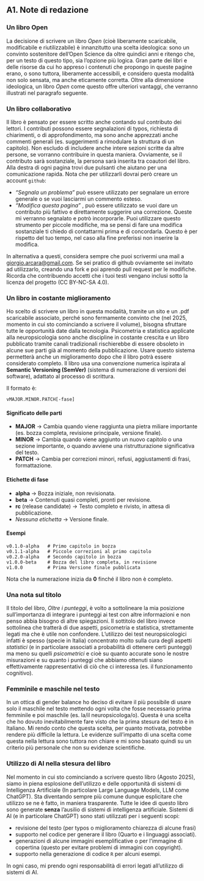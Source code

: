 ## A1. Note di redazione {.unnumbered #note_redazione}

### Un libro Open
La decisione di scrivere un libro _Open_ (cioè liberamente scaricabile, modificabile e riutilizzabile) è innanzitutto una scelta ideologica: sono un convinto sostenitore dell’Open Science da oltre quindici anni e ritengo che, per un testo di questo tipo, sia l’opzione più logica. Gran parte dei libri e delle risorse da cui ho appreso i contenuti che propongo in queste pagine erano, o sono tuttora, liberamente accessibili, e considero questa modalità non solo sensata, ma anche eticamente corretta. Oltre alla dimensione ideologica, un libro _Open_ come questo offre ulteriori vantaggi, che verranno illustrati nel paragrafo seguente.

### Un libro collaborativo
Il libro è pensato per essere scritto anche contando sul contributo dei lettori. I contributi possono essere segnalazioni di typos, richiesta di chiarimenti, o di approfondimento, ma sono anche apprezzati anche commenti generali (es. suggerimenti a rimodulare la struttura di un capitolo). Non escludo di includere anche intere sezioni scritte da altre persone, se vorranno contribuire in questa maniera. Ovviamente, se il contributo sarà sostanziale, la persona sarà inserita tra coautori del libro.
Alla destra di ogni pagina trovi due pulsanti che aiutano per una comunicazione rapida. Nota che per utilizzarli dovrai però creare un account `github`:

- _"Segnala un problema"_  può essere utilizzato per segnalare un errore generale o se vuoi lasciarmi un commento esteso.
- _"Modifica questa pagina"_ , può essere utilizzato se vuoi dare un contributo più fattivo e direttamente suggerire una correzione. Queste mi verranno segnalato e potrò incorporarle. Puoi utilizzare questo strumento per piccole modifiche, ma se pensi di fare una modifica sostanziale ti chiedo di contattarmi prima e di concordarla. Questo è per rispetto del tuo tempo, nel caso alla fine preferissi non inserire la modifica.

In alternativa a questi, considera sempre che puoi scrivermi una mail a <giorgio.arcara@gmail.com>.
Se sei pratico di github ovviamente sei invitato ad utilizzarlo, creando una fork e poi aprendo pull request per le modifiche.
Ricorda che contribuendo accetti che i tuoi testi vengano inclusi sotto la licenza del progetto (CC BY-NC-SA 4.0).


### Un libro in costante miglioramento
Ho scelto di scrivere un libro in questa modalità, tramite un sito e un .pdf scaricabile associato, perché sono fermamente convinto che (nel 2025, momento in cui sto cominciando a scrivere il volume), bisogna sfruttare tutte le opportunità date dalla tecnologia.
Psicometria e statistica applicate alla neuropsicologia sono anche discipline in costante crescita e un libro pubblicato tramite canali tradizionali rischierebbe di essere obsoleto in alcune sue parti già al momento della pubblicazione. Usare questo sistema permetterà anche un miglioramento dopo che il libro potrà essere considerato completo.
Il libro usa una convenzione numerica ispirata al **Semantic Versioning (SemVer)** (sistema di numerazione di versioni dei software), adattato al processo di scrittura.

Il formato è:

```
vMAJOR.MINOR.PATCH[-fase]
```

#### Significato delle parti
- **MAJOR** → Cambia quando viene raggiunta una pietra miliare importante (es. bozza completa, revisione principale, versione finale).
- **MINOR** → Cambia quando viene aggiunto un nuovo capitolo o una sezione importante, o quando avviene una ristrutturazione significativa del testo.
- **PATCH** → Cambia per correzioni minori, refusi, aggiustamenti di frasi, formattazione.

#### Etichette di fase
- **alpha** → Bozza iniziale, non revisionata.
- **beta** → Contenuti quasi completi, pronti per revisione.
- **rc** (release candidate) → Testo completo e rivisto, in attesa di pubblicazione.
- *Nessuna etichetta* → Versione finale.

#### Esempi
```
v0.1.0-alpha   # Primo capitolo in bozza
v0.1.1-alpha   # Piccole correzioni al primo capitolo
v0.2.0-alpha   # Secondo capitolo in bozza
v1.0.0-beta    # Bozza del libro completa, in revisione
v1.0.0         # Prima Versione finale pubblicata
```

Nota che la numerazione inizia da **0** finché il libro non è completo.


### Una nota sul titolo
Il titolo del libro, _Oltre i punteggi_, è volto a sottolineare la mia posizione sull'importanza di integrare i punteggi ai test con altre informazioni e non penso abbia bisogno di altre spiegazioni. Il sottitolo del libro invece sottolinea che tratterà di due aspetti, psicometria e statistica, strettamente legati ma che è utile non confondere. L'utilizzo dei test neuropsicologici infatti è spesso (specie in Italia) concentrato molto sulla cura degli aspetti _statistici_ (e in particolare associati a probabilità di ottenere certi punteggi) ma meno su quelli _psicometrici_ e cioè su quanto accurate sono le nostre misurazioni e su quanto i punteggi che abbiamo ottenuti siano effettivamente rappresentativi di ciò che ci interessa (es. il funzionamento cognitivo).

### Femminile e maschile nel testo
In un ottica di gender balance ho deciso di evitare il più possibile di usare solo il maschile nel testo mettendo ogni volta che fosse necessario prima femminile e poi maschile (es. la/il neuropsicologa/o). Questa è una scelta che ho dovuto inevitabilmente fare visto che la prima stesura del testo è in Italiano. Mi rendo conto che questa scelta, per quanto motivata, potrebbe rendere più difficile la lettura. Le evidenze sull'impatto di una scelta come questa nella lettura sono tuttora non chiare e mi sono basato quindi su un criterio più personale che non su evidenze scientifiche.

### Utilizzo di AI nella stesura del libro
Nel momento in cui sto cominciando a scrivere questo libro (Agosto 2025), siamo in piena esplosione dell'utilizzo e delle opportunità di sistemi di Intelligenza Artificiale (In particolare Large Language Models, LLM come ChatGPT). Sta diventando sempre più comune dunque esplicitare che utilizzo se ne è fatto, in maniera trasparente. 
Tutte le idee di questo libro sono generate **senza** l'ausilio di sistemi di intelligenza artificiale.
Sistemi di AI (e in particolare ChatGPT) sono stati utilizzati per i seguenti scopi:

* revisione del testo (per typos o miglioramento chiarezza di alcune frasi)
* supporto nel codice per generare il libro (Quarto e i linguaggi associati).
* generazioni di alcune immagini esemplificative o per l'immagine di copertina (questo per evitare problemi di immagini con copyright).
* supporto nella generazione di codice `R` per alcuni esempi.

In ogni caso, mi prendo ogni responsabilità di errori legati all'utilizzo di sistemi di AI.